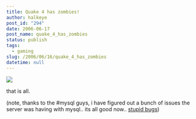 ```yaml
---
title: Quake 4 has zombies!
author: halkeye
post_id: "294"
date: 2006-06-17
post_name: quake_4_has_zombies
status: publish
tags:
  - gaming
slug: /2006/06/16/quake_4_has_zombies
datetime: null
---
```


![](screenshot.png)

that is all.


(note, thanks to the #mysql guys, i have figured out a bunch of issues the server was having with mysql.. its all good now.. [stupid bugs](https://bugs.mysql.com/bug.php?id=7331))
